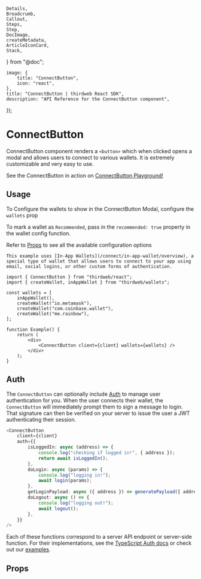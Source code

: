 	Details,
	Breadcrumb,
	Callout,
	Steps,
	Step,
	DocImage,
	createMetadata,
	ArticleIconCard,
	Stack,
} from "@doc";

	image: {
		title: "ConnectButton",
		icon: "react",
	},
	title: "ConnectButton | thirdweb React SDK",
	description: "API Reference for the ConnectButton component",
});

# ConnectButton

ConnectButton component renders a `<button>` which when clicked opens a modal and allows users to connect to various wallets. It is extremely customizable and very easy to use.

<Callout variant='info' title="Playground">

See the ConnectButton in action on [ConnectButton Playground!](https://playground.thirdweb.com/connect/sign-in/button)

</Callout>

<DocImage src={ConnectWalletHeroImage} />

## Usage

To Configure the wallets to show in the ConnectButton Modal, configure the `wallets` prop

To mark a wallet as `Recommended`, pass in the `recommended: true` property in the wallet config function.

Refer to [Props](#props) to see all the available configuration options

<Callout title="In-App Wallets" variant="info">

    This example uses [In-App Wallets](/connect/in-app-wallet/overview), a special type of wallet that allows users to connect to your app using email, social logins, or other custom forms of authentication.

</Callout>

```tsx
import { ConnectButton } from "thirdweb/react";
import { createWallet, inAppWallet } from "thirdweb/wallets";

const wallets = [
	inAppWallet(),
	createWallet("io.metamask"),
	createWallet("com.coinbase.wallet"),
	createWallet("me.rainbow"),
];

function Example() {
	return (
		<div>
			<ConnectButton client={client} wallets={wallets} />
		</div>
	);
}
```

<Stack>

<ArticleIconCard
	title="Supported Wallets"
	icon={TablePropertiesIcon}
	href="/connect/external-wallets"
/>

</Stack>

## Auth

The `ConnectButton` can optionally include [Auth](/connect/auth) to manage user authentication for you. When the user connects their wallet, the `ConnectButton` will immediately prompt them to sign a message to login. That signature can then be verified on your server to issue the user a JWT authenticating their session.

```ts
<ConnectButton
	client={client}
	auth={{
		isLoggedIn: async (address) => {
			console.log("checking if logged in!", { address });
			return await isLoggedIn();
		},
		doLogin: async (params) => {
			console.log("logging in!");
			await login(params);
		},
		getLoginPayload: async ({ address }) => generatePayload({ address }),
		doLogout: async () => {
			console.log("logging out!");
			await logout();
		},
	}}
/>
```

Each of these functions correspond to a server API endpoint or server-side function. For their implementations, see the [TypeScript Auth docs](/typescript/v5/auth/#server-functions) or check out our [examples](/typescript/v5/auth/#example-repos).

## Props

<Stack>
	<ArticleIconCard
		title="ConnectButtonProps"
		icon={TablePropertiesIcon}
		href="/references/typescript/v5/ConnectButtonProps"
	/>
</Stack>
